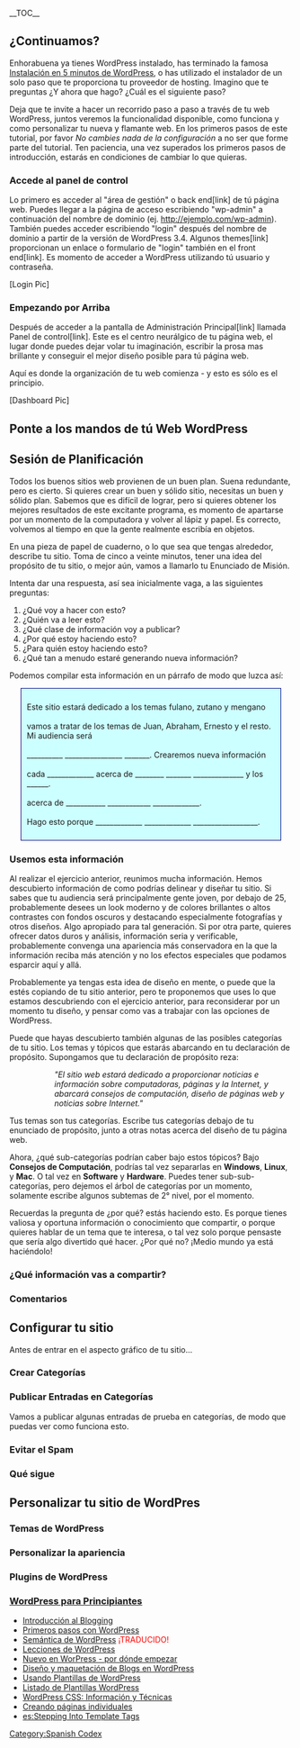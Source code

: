 {{Draft/es}}

{{Languages|
{{en|First Steps With WordPress}}
{{es|First Steps With WordPress}}
{{ja|First Steps With WordPress}}
{{pt-br|Primeiros Passos com o WordPress}}
{{ro|Primii pași la folosire}}
{{ru|Первые шаги с WordPress}}
{{th|First Steps With WordPress}}
{{zh-cn|准备使用 WordPress}}
}}

__TOC__
==¿Continuamos?==

Enhorabuena ya tienes WordPress instalado, has terminado la famosa [[es:Instalando_Wordpress#La_famosa_.C2.ABInstalaci.C3.B3n_de_5_minutos.C2.BB|Instalación en 5 minutos de WordPress]], o has utilizado el instalador de un solo paso que te proporciona tu proveedor de hosting. Imagino que te preguntas ¿Y ahora que hago? ¿Cuál es el siguiente paso?

Deja que te invite a hacer un recorrido paso a paso a través de tu web WordPress, juntos veremos la funcionalidad disponible, como funciona y como personalizar tu nueva y flamante web. En los primeros pasos de este tutorial, por favor ''No cambies nada de la configuración'' a no ser que forme parte del tutorial. Ten paciencia, una vez superados los primeros pasos de introducción, estarás en condiciones de cambiar lo que quieras.

=== Accede al panel de control ===
Lo primero es acceder al "área de gestión" o back end[link] de tú página web. Puedes llegar a la página de acceso escribiendo "wp-admin" a continuación del nombre de dominio (ej. http://ejemplo.com/wp-admin). También puedes acceder escribiendo "login" después del nombre de dominio a partir de la versión de WordPress 3.4. Algunos themes[link] proporcionan un enlace o formulario de "login" también en el front end[link]. Es momento de acceder a WordPress utilizando tú usuario y contraseña.

[Login Pic]

=== Empezando por Arriba ===
Después de acceder a la pantalla de Administración Principal[link] llamada Panel de control[link]. Este es el centro neurálgico de tu página web, el lugar donde puedes dejar volar tu imaginación, escribir la prosa mas brillante y conseguir el mejor diseño posible para tú página web.

Aquí es donde la organización de tu web comienza - y esto es sólo es el principio.

[Dashboard Pic]

== Ponte a los mandos de tú Web WordPress ==

==Sesión de Planificación==

Todos los buenos sitios web provienen de un buen plan. Suena redundante, pero es cierto. Si quieres crear un buen y sólido sitio, necesitas un buen y sólido plan. Sabemos que es difícil de lograr, pero si quieres obtener los mejores resultados de este excitante programa, es momento de apartarse por un momento de la computadora y volver al lápiz y papel. Es correcto, volvemos al tiempo en que la gente realmente escribía en objetos.

En una pieza de papel de cuaderno, o lo que sea que tengas alrededor, describe tu sitio. Toma de cinco a veinte minutos, tener una idea del propósito de tu sitio, o mejor aún, vamos a llamarlo tu Enunciado de Misión.

Intenta dar una respuesta, así sea inicialmente vaga, a las siguientes preguntas:

# ¿Qué voy a hacer con esto?
# ¿Quién va a leer esto?
# ¿Qué clase de información voy a publicar?
# ¿Por qué estoy haciendo esto?
# ¿Para quién estoy haciendo esto?
# ¿Qué tan a menudo estaré generando nueva información?

Podemos compilar esta información en un párrafo de modo que luzca así:

<div style="border:solid 1px navy; background: #ccffff; margin: 5px 20px; padding: 10px;">
Este sitio estará dedicado a los temas fulano, zutano y mengano<br /><br />
vamos a tratar de los temas de Juan, Abraham, Ernesto y el resto. Mi audiencia será<br /><br />
__________ ________________ _______. Crearemos nueva información <br /><br />
cada _____________ acerca de ________ _______ ______________ y los ______. <br /><br />
acerca de ___________ ____________ _____________.<br /><br />
Hago esto porque _____________ _____________ __________________.<br /></div>

===Usemos esta información===

Al realizar el ejercicio anterior, reunimos mucha información. Hemos descubierto información de como podrías delinear y diseñar tu sitio. Si sabes que tu audiencia será principalmente gente joven, por debajo de 25, probablemente desees un look moderno y de colores brillantes o altos contrastes con fondos oscuros y destacando especialmente fotografías y otros diseños. Algo apropiado para tal generación. Si por otra parte, quieres ofrecer datos duros y análisis, información seria y verificable, probablemente convenga una apariencia más conservadora en la que la información reciba más atención y no los efectos especiales que podamos esparcir aquí y allá.

Probablemente ya tengas esta idea de diseño en mente, o puede que la estés copiando de tu sitio anterior, pero te proponemos que uses lo que estamos descubriendo con el ejercicio anterior, para reconsiderar por un momento tu diseño, y pensar como vas a trabajar con las opciones de WordPress.

Puede que hayas descubierto también algunas de las posibles categorías de tu sitio. Los temas y tópicos que estarás abarcando en tu declaración de propósito. Supongamos que tu declaración de propósito reza:

:::''"El sitio web estará dedicado a proporcionar noticias e información sobre computadoras, páginas y la Internet, y abarcará consejos de computación, diseño de páginas web y noticias sobre Internet."''

Tus temas son tus categorías. Escribe tus categorías debajo de tu enunciado de propósito, junto a otras notas acerca del diseño de tu página web.

Ahora, ¿qué sub-categorías podrían caber bajo estos tópicos? Bajo '''Consejos de Computación''', podrías tal vez separarlas en '''Windows''', '''Linux''', y '''Mac'''. O tal vez en '''Software''' y '''Hardware'''. Puedes tener sub-sub-categorías, pero dejemos el árbol de categorías por un momento, solamente escribe algunos subtemas de 2° nivel, por el momento.

Recuerdas la pregunta de ¿por qué? estás haciendo esto. Es porque tienes valiosa y oportuna información o conocimiento que compartir, o porque quieres hablar de un tema que te interesa, o tal vez solo porque pensaste que sería algo divertido qué hacer. ¿Por qué no? ¡Medio mundo ya está haciéndolo!

<!-- Understanding the timeliness of the information you want to present on your site helps you organize the information on your website. Your website is organized by several different methods. If the date of ''when'' you posted the information is critical to the success of the page, then having links to your [[Template_Tags/wp_get_archives|posts referenced by date]] is important. If the information itself is more important and timeless, then having your posts [[Template_Tags/wp_list_cats|referenced by category]] is the best choice. 

Have you noticed that you are starting to lay out your website? If you remember our earlier test drive of your new WordPress website, we examined the sidebar menu. This is the area where your past posts are organized. If you take another look (yes, you can go back to your computer for a moment), you will see the [[Styling Lists with CSS|sidebar is laid out in a list]] by Archives by date, Categories by category, and may even feature a calendar.

As you lay out your website on paper, consider whether you want both categories and dates, or just one of them in your sidebar. What information you have and how you want to help the user find the information is critical to your website design. -->

===¿Qué información vas a compartir?===
<!--
As you think about what information the user will need to know, you have to consider what information you are willing to share with them. That information may include how to contact you, what the purpose of the site is, who you are, and what your expertise is.

A WordPress feature called [[Pages]] makes the process of presenting this information in an easier fashion. Pages, similar to posts, are most commonly used to present unchanging information such as '''About Us''', '''Contact Us''', '''Sign Up for Our Mailing List''', and other ''static'' information. Before creating your [[Pages|individual Pages]], you need to think about what information you would like the Page to hold. Write down the possible Page titles and describe the information you are willing to share online on each Page.
-->

===Comentarios===
<!--
Part of the fun of WordPress is the ability to have viewers leave comments on your site. It creates a dynamic interchange between you and the viewer. Do you want comments on your posts? Comments on posts come in a variety of forums, from ''pats on the back'' (''Good job! Like the post!'') to extensive conversations and commentary about the posts turning into long chats. Or maybe you are seeking comments that add to the information you've posted. How you present your comment form, and whether you do or not, invites people to comment.

Responding to comments and [[Comment Moderation|moderating them]] can also take up a lot of time. If they are critical to your site, then include them and consider how you want them presented. Go back to your test site; the first post created at the time of installation includes a sample comment. You can even make a few comments yourself on the posts you created. Take a look at how they are laid out and consider how you might want them to look to fit into the design and layout of your site.

When you have reached your decision about how you want to handle comments, take time to read through the [[Settings_Discussion_Screen|article on comments and WordPress discussion options]] to help you set those features.

With this basic information, you are ready to return to your computer and start laying out your site and setting it up.
-->

==Configurar tu sitio==

Antes de entrar en el aspecto gráfico de tu sitio...
<!--
Before you get to the graphic look of your site, let's do a little more administration to your site to set it up. Consider making your first plugin installation the [http://wordpress.org/extend/plugins/enhanced-admin-bar-with-codex-search/ Enhanced Admin Bar with Codex Search]. It allows you to search both the WordPress Codex and [http://www.wordpress.org/support WordPress Support Forum] from your WordPress Administration Screens. Click on one of the search results and the page will open in a new window or tab so you can have the article or discussion open while working on WordPress. This will make your transition to WordPress a much gentler one with information right at your fingertips. You can also work from this page by clicking on a link with a Right Click and opening the documents in a new window or tab, so you can read along as you work on your site. 

You may also want to install plugins such as [http://wordpress.org/extend/plugins/jetpack/ Jetpack by WordPress.com] to supercharge your website, and don't forget to activate the Akismet WordPress Plugin that is available with all WordPress sites to help protect it from comment spam.

But now, let's start with making those categories you wrote down before.
-->

===Crear Categorías===

<!--
In the '''[[Administration_Screens#Categories|Posts > Categories]]''' tab, in the '''Add New Category''' are, fill in the information about your category. Continue to add your ''parent'' categories, going down the list. Hold off on entering sub-categories until all the main categories are entered. 

::'''NOTE:''' ''You can add any new categories any time, but make a note of the fact that categories can be sorted in WordPress in two ways: by name (alphabetically) or by ID number. As you enter the categories, they are assigned an ID number. It is difficult to change this, so if you don't want your categories sorted alphabetically, enter them in the order you want to see them presented on the screen.''
[[Image:managecats.png|right|thumb|WordPress Admin Categories]]
When you have the parent categories entered, enter your sub-categories. In the pull down menu for Parent Category, you can select the ''parent'' to the sub-category you are adding. When you view your categories in the Manage > Categories Screen, you will see the categories listed like this:

'''Computer Tips'''<br />
:'''- Windows'''<br />
:'''- Linux'''<br />
:'''- Mac'''<br />
'''Internet News'''<br />
'''Web Page Design'''<br />
:'''- Web Standards'''<br />
:'''- WordPress'''<br />
::'''- - Plugins'''<br />
::'''- - Themes'''<br />
-->

===Publicar Entradas en Categorías===
Vamos a publicar algunas entradas de prueba en categorías, de modo que puedas ver como funciona esto.

<!--
Let's put some of your test posts into categories so you can see how this works.

[[Image:manageposts.png|right|thumb|WordPress Admin Posts]]From the '''Posts > Category Screen''', click on the tab for '''[[Administration_Screens#Posts|All Posts]]'''. You should see the test posts you entered here. When you hover your mouse over each post title, under the title, you should see the '''Edit | Quick Edit | Trash | View''' links. Click on '''Edit''' to edit one of the posts. On the right side of the Edit Post screen you will now see your '''Categories'''. Choose one of them by clicking in the box next to it. Then in the Publish module above, click the '''Update''' button. Repeat this for your other test posts, putting each one in a different category.

Now view your page by clicking on your site name in the [[Administration_Screens#Toolbar|toolbar]] at the top of your Administration Screen. Do you see the categories listed in the sidebar now? Great. If you are missing a category, that usually means that there are no posts in it. This is the default function of WordPress, so not to worry. When you add a post to the "missing" category, it will appear on your web pages. Click on one of the categories and you will be taken to a page for just that category. You should see the posts that went into that category. This is a generated ''Category'' page.

Now, click on the '''Archives''' for the month showing. Now you are visiting a generated page of your posts listed in chronological order for this month - well, specifically for today only. Two methods of finding the same information.
-->

===Evitar el Spam===

<!--
There is more to think about when it comes to having comments on your site. Unfortunately we live in a world where [[Combating Comment Spam|spam]] is a fact of life. It is recommended that you begin battling the comment spammers with the helpful article, [[Comment Spam|Introduction to Dealing with Comment Spam]]. 
-->
===Qué sigue===
<!--
You've now done all the basics for your new WordPress website. You know how to write a post, create a category, and how to view your site's information by category and archive. You can start the customization process, and when you are done, don't forget to delete your test posts! Then start writing some wonderful information to share with your new-found public!
-->


==Personalizar tu sitio de WordPres==
<!--
Once you are familiar with how WordPress works, it's time to get creative and start customizing. The tutorial now splits into different subjects that require no order. From here on you can do whatever you want, adding and subtracting, perfecting and scrambling your site at will. The amount of effort you put into the site is now up to you. You can work with the two WordPress Themes that came with the installation, or seek out another Theme that better meets your needs. Or you can create your own [[Child Themes|Child Theme]]. You can totally customize all the links and information, or get serious and completely re-design the entire site to do whatever you want. You have the basics, the rest is up to your imagination.

;[[#WordPress_Themes|Finding a WordPress Theme]]: Look for one that better suits the look you desire on your site.

;[[#Customizing How It Works|Customizing the Look]]: When you are ready to plunge into the code, you can customize the look and layout of your site through CSS and modifying the Themes (or create your own). If your customizing goals are not seriously extensive, a good bet would be to develop your own Child Theme. A minimal Child Theme is a fairly simple project if you have a little coding experience.

;[[#Wordpress_Plugins|Enhance Your Site with Plugins]]: Plugins add function and sometimes fun to your site. There are hundreds of different plugins from adding custom links like related articles to your sidebar to adding weather reports. Just like Child Themes are an easy way to customize the look of your site, with a bit of coding experience, your own minimal Plugin is an easy way to change how your site works.
-->
===Temas de WordPress===
<!--
There are hundreds of [[Using Themes|WordPress Themes]] to choose from. All do basically the same thing but graphically present the information in a myriad of ways. Choose a few that look interesting to you, and meet your audience's needs and your desires, and then test drive them following the test drive instructions above. Click through the whole site, the categories and archives as well as the individual posts to see how the Theme handles each one. The look may be nice on the front page, but if it handles things in a way you don't like on the single post, then you will have to dig into the code and make changes. Not ready for that, try another theme.

If you run into problems, check out the Codex's Troubleshooting Themes article.
-->
===Personalizar la apariencia===
<!--

If you are familiar with CSS, HTML, and even PHP and MySQL, consider either customizing the Theme to your own needs, or creating your own Child Theme. This is not for the timid, this is for the informed and experienced. That said, a Child Theme is an easy, safe way to tinker under the hood/bonnet of WordPress. If things go badly with your customizations, simply activate an approved, unmodified theme and your site is up and running and looking perfectly again. If you want to expand your website design and development skills, the Codex can help: 

* [http://wordpress.org/extend/themes/ WordPress Theme Directory]
* [[Using Themes]]
* [[Theme Development]]
* [[Child Themes]]
* [[Stepping Into Templates]]
* [[Templates|Templates Files]]
* [[Blog Design and Layout]]
* [[CSS|CSS Overview, Tips, Techniques, and Resources]]
* [[FAQ#Layout| FAQ - WordPress Layout]]
* [[Stepping Into Template Tags]]
* [[Template Tags]]
* [[CSS Troubleshooting]]
* [[CSS Fixing Browser Bugs]]
-->

===Plugins de WordPress===
<!--
[[Image:plugins.png|right|thumb|Plugin Screen]][[Plugins|WordPress Plugins]] are also known as add-ons or extensions. They are software scripts that add functions and events to your website. They cover the gamut from up-to-date weather reports to simple organization of your posts and categories. Plugins are designed by volunteer contributors and enthusiasts who like challenges and problem solving. They are usually fairly [[Managing_Plugins|simple to install]] through the WordPress Admin Plugin Screen, just follow the instructions provided by the plugin author. Remember, these are free and non-essential. If you have any problems with plugins, contact the plugin author's website or plugin source first, then search the Internet for help with that specific plugin, and if you haven't found a solution, then visit the WordPress forums for more help.

* [http://wordpress.org/extend/plugins/ WordPress Plugin Directory]
* [[Managing Plugins]]
* [[Plugins]]
-->
<!--
===Customizing How It Works===
If you are familiar with PHP, HTML, and maybe even MySQL, you may be able to customize WordPress to work the way you want. Again this is not for the timid, this is for the informed and experienced. And again, a simple basic Plugin is an easy, safe way to tinker under the hood/bonnet of WordPress. If things go badly with your customizations, simply deactivate you balky Plugin and your site is up and running perfectly again. If you want to expand your website development skills, the Codex can help:

* [[Writing a Plugin]]
* [[Plugin API]]
* [[Plugin Resources]]

==Above and Beyond the Basics==
The exciting thing about WordPress is that there are few limits. Thousands of people are using WordPress for blogging and for running their websites. For example, looks at some of the entries under the[http://wordpress.org/showcase/ WordPress.org Theme Showcase]. All have a different look and different functions on their sites. 

What you do from here is up to you, but here are a few places to take that first step beyond the basics:

* [[WordPress Features]]
* [[Working with_WordPress]]
* [[WordPress Semantics]]
* [[Pages|Using Pages]]
* [[The_Loop|Understanding the WordPress Loop]]
* [[Troubleshooting]]
* [[Using Permalinks]]
* [[Press_It|Press It - Post to your site from the web instantly!]]

===Getting More Help===
* [[Main_Page|Codex Main Page]]
* [[FAQ|FAQ - Frequently Asked Questions]]
* [[Getting More Help]]
* [[Using the Support Forums]]
* [[Troubleshooting]]
-->

===[[es:WordPress for Beginners|WordPress para Principiantes ]]===


* [[es:Introduction to Blogging|Introducción al Blogging]]
* [[es:First Steps With WordPress|Primeros pasos con WordPress]]
* [[es:Semántica de WordPress|Semántica de WordPress]] <span style="color:red">¡TRADUCIDO!</span>
* [[es:WordPress Lessons|Lecciones de WordPress]]
* [[es:New To WordPress - Where to Start|Nuevo en WorPress - por dónde empezar]]
* [[es:Blog_Design_and_Layout|Diseño y maquetación de Blogs en WordPress]]
* [[es:Using_Themes|Usando Plantillas de WordPress]]
* [[es:Using_Themes/Theme_List|Listado de Plantillas WordPress]]
* [[es:CSS|WordPress CSS: Información y Técnicas]]
* [[es:Pages|Creando páginas individuales]]
* [[es:Stepping Into Template Tags]]

[[Category:Spanish Codex]]